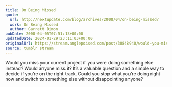 ```yaml
---
title: On Being Missed
quote:
  url: http://nextupdate.com/blog/archives/2008/04/on-being-missed/
  work: On Being Missed
  author: Garrett Dimon
pubDate: 2008-04-05T07:51:13+00:00
updatedDate: 2024-01-29T23:11:03+00:00
originalUrl: https://stream.anglepoised.com/post/30848940/would-you-miss-your-current-project-if-you-were
source: tumblr stream
---
```


Would you miss your current project if you were doing something else instead? Would anyone miss it? It&rsquo;s a valuable question and a simple way to decide if you&rsquo;re on the right track. Could you stop what you&rsquo;re doing right now and switch to something else without disappointing anyone?
